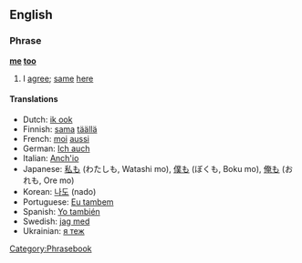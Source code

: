 ==English==
===Phrase===
'''[[me]] [[too]]'''

# I [[agree]]; [[same]] [[here]]

====Translations====
*Dutch: [[ik ook]]
*Finnish: [[sama]] [[täällä]]
*French: [[moi]] [[aussi]]
*German: [[Ich auch]]
*Italian: [[Anch'io]]
*Japanese: [[私も]] (わたしも, Watashi mo), [[僕も]] (ぼくも, Boku mo), [[俺も]] (おれも, Ore mo)
*Korean: [[나도]] (nado)
*Portuguese: [[Eu tambem]]
*Spanish: [[Yo también]]
*Swedish: [[jag med]]
*Ukrainian: [[я теж]]

[[Category:Phrasebook]]
